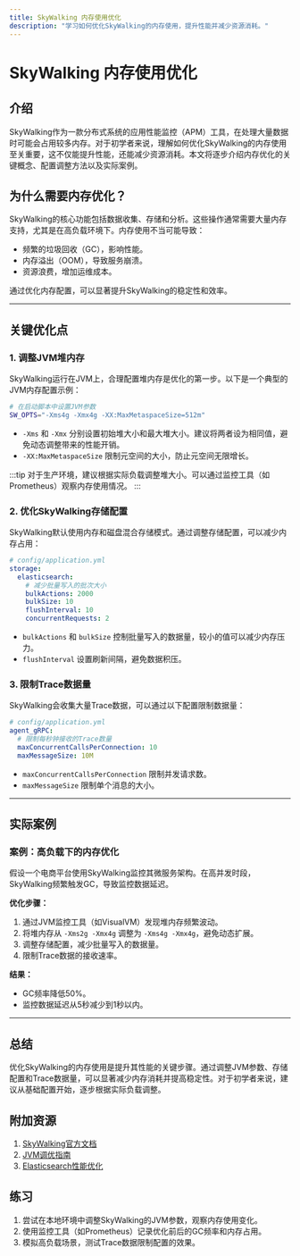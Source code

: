 ```yaml
---
title: SkyWalking 内存使用优化
description: "学习如何优化SkyWalking的内存使用，提升性能并减少资源消耗。"
---
```


# SkyWalking 内存使用优化

## 介绍

SkyWalking作为一款分布式系统的应用性能监控（APM）工具，在处理大量数据时可能会占用较多内存。对于初学者来说，理解如何优化SkyWalking的内存使用至关重要，这不仅能提升性能，还能减少资源消耗。本文将逐步介绍内存优化的关键概念、配置调整方法以及实际案例。

## 为什么需要内存优化？

SkyWalking的核心功能包括数据收集、存储和分析。这些操作通常需要大量内存支持，尤其是在高负载环境下。内存使用不当可能导致：
- 频繁的垃圾回收（GC），影响性能。
- 内存溢出（OOM），导致服务崩溃。
- 资源浪费，增加运维成本。

通过优化内存配置，可以显著提升SkyWalking的稳定性和效率。

---

## 关键优化点

### 1. 调整JVM堆内存

SkyWalking运行在JVM上，合理配置堆内存是优化的第一步。以下是一个典型的JVM内存配置示例：

```bash
# 在启动脚本中设置JVM参数
SW_OPTS="-Xms4g -Xmx4g -XX:MaxMetaspaceSize=512m"
```

- `-Xms` 和 `-Xmx` 分别设置初始堆大小和最大堆大小。建议将两者设为相同值，避免动态调整带来的性能开销。
- `-XX:MaxMetaspaceSize` 限制元空间的大小，防止元空间无限增长。

:::tip
对于生产环境，建议根据实际负载调整堆大小。可以通过监控工具（如Prometheus）观察内存使用情况。
:::

### 2. 优化SkyWalking存储配置

SkyWalking默认使用内存和磁盘混合存储模式。通过调整存储配置，可以减少内存占用：

```yaml
# config/application.yml
storage:
  elasticsearch:
    # 减少批量写入的批次大小
    bulkActions: 2000
    bulkSize: 10
    flushInterval: 10
    concurrentRequests: 2
```

- `bulkActions` 和 `bulkSize` 控制批量写入的数据量，较小的值可以减少内存压力。
- `flushInterval` 设置刷新间隔，避免数据积压。

### 3. 限制Trace数据量

SkyWalking会收集大量Trace数据，可以通过以下配置限制数据量：

```yaml
# config/application.yml
agent_gRPC:
  # 限制每秒钟接收的Trace数量
  maxConcurrentCallsPerConnection: 10
  maxMessageSize: 10M
```

- `maxConcurrentCallsPerConnection` 限制并发请求数。
- `maxMessageSize` 限制单个消息的大小。

---

## 实际案例

### 案例：高负载下的内存优化

假设一个电商平台使用SkyWalking监控其微服务架构。在高并发时段，SkyWalking频繁触发GC，导致监控数据延迟。

**优化步骤：**
1. 通过JVM监控工具（如VisualVM）发现堆内存频繁波动。
2. 将堆内存从 `-Xms2g -Xmx4g` 调整为 `-Xms4g -Xmx4g`，避免动态扩展。
3. 调整存储配置，减少批量写入的数据量。
4. 限制Trace数据的接收速率。

**结果：**
- GC频率降低50%。
- 监控数据延迟从5秒减少到1秒以内。

---

## 总结

优化SkyWalking的内存使用是提升其性能的关键步骤。通过调整JVM参数、存储配置和Trace数据量，可以显著减少内存消耗并提高稳定性。对于初学者来说，建议从基础配置开始，逐步根据实际负载调整。

## 附加资源

1. [SkyWalking官方文档](https://skywalking.apache.org/docs/)
2. [JVM调优指南](https://docs.oracle.com/en/java/javase/11/gctuning/)
3. [Elasticsearch性能优化](https://www.elastic.co/guide/en/elasticsearch/reference/current/tune-for-indexing-speed.html)

## 练习

1. 尝试在本地环境中调整SkyWalking的JVM参数，观察内存使用变化。
2. 使用监控工具（如Prometheus）记录优化前后的GC频率和内存占用。
3. 模拟高负载场景，测试Trace数据限制配置的效果。